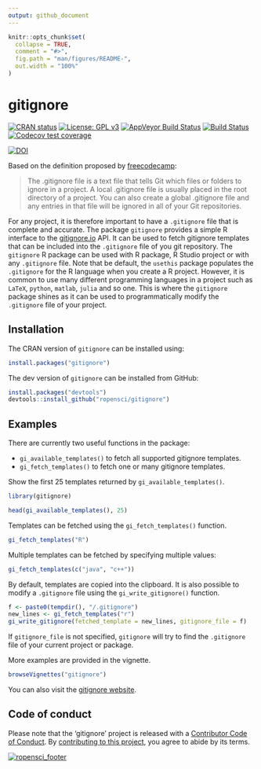 ```yaml
---
output: github_document
---
```


<!-- README.md is generated from README.Rmd. Please edit that file -->

```r
knitr::opts_chunk$set(
  collapse = TRUE,
  comment = "#>",
  fig.path = "man/figures/README-",
  out.width = "100%"
)
```
# gitignore

<!-- badges: start -->

[![CRAN status](https://www.r-pkg.org/badges/version/gitignore)](https://cran.r-project.org/package=gitignore)
[![License: GPL v3](https://img.shields.io/badge/License-GPLv3-blue.svg)](https://www.gnu.org/licenses/gpl-3.0)
[![AppVeyor Build Status](https://ci.appveyor.com/api/projects/status/github/ropensci/gitignore?branch=master&svg=true)](https://ci.appveyor.com/project/pmassicotte/gitignore)
[![Build Status](https://travis-ci.org/ropensci/gitignore.svg?branch=master)](https://travis-ci.org/ropensci/gitignore)
[![Codecov test coverage](https://codecov.io/gh/PMassicotte/gitignore/branch/master/graph/badge.svg)](https://codecov.io/gh/PMassicotte/gitignore?branch=master)

[![DOI](https://zenodo.org/badge/184759416.svg)](https://zenodo.org/badge/latestdoi/184759416)

<!-- badges: end -->

Based on the definition proposed by [freecodecamp](https://guide.freecodecamp.org/git/gitignore/):

> The .gitignore file is a text file that tells Git which files or folders to ignore in a project. A local .gitignore file is usually placed in the root directory of a project. You can also create a global .gitignore file and any entries in that file will be ignored in all of your Git repositories.

For any project, it is therefore important to have a `.gitignore` file that is complete and accurate. The package `gitignore` provides a simple R interface to the [gitignore.io](https://gitignore.io/) API. It can be used to fetch gitignore templates that can be included into the `.gitignore` file of you git repository. The `gitignore` R package can be used with R package, R Studio project or with any `.gitignore` file. Note that be default, the `usethis` package populates the `.gitignore` for the R language when you create a R project. However, it is common to use many different programming languages in a project such as `LaTeX`, `python`, `matlab`, `julia` and so one. This is where the `gitignore` package shines as it can be used to programmatically modify the `.gitignore` file of your project.   

## Installation

The CRAN version of `gitignore` can be installed using:

```r
install.packages("gitignore")
```

The dev version of `gitignore` can be installed from GitHub:

```r
install.packages("devtools")
devtools::install_github("ropensci/gitignore")
```

## Examples

There are currently two useful functions in the package:

- `gi_available_templates()` to fetch all supported gitignore templates.
- `gi_fetch_templates()` to fetch one or many gitignore templates.

Show the first 25 templates returned by `gi_available_templates()`.

```r
library(gitignore)

head(gi_available_templates(), 25)
```

Templates can be fetched using the `gi_fetch_templates()` function.

```r
gi_fetch_templates("R")
```

Multiple templates can be fetched by specifying multiple values:

```r
gi_fetch_templates(c("java", "c++"))
```

By default, templates are copied into the clipboard. It is also possible to modify a `.gitignore` file using the `gi_write_gitignore()` function.

```r
f <- paste0(tempdir(), "/.gitignore")
new_lines <- gi_fetch_templates("r")
gi_write_gitignore(fetched_template = new_lines, gitignore_file = f)
```

If `gitignore_file` is not specified, `gitignore` will try to find the `.gitignore` file of your current project or package.

More examples are provided in the vignette.

```r
browseVignettes("gitignore")
```

You can also visit the [gitignore website](https://docs.ropensci.org/gitignore/).

## Code of conduct

Please note that the 'gitignore' project is released with a [Contributor Code of Conduct](https://docs.ropensci.org/gitignore/CODE_OF_CONDUCT.html). By [contributing to this project](https://docs.ropensci.org/gitignore/CONTRIBUTING.html), you agree to abide by its terms.

[![ropensci_footer](https://ropensci.org/public_images/ropensci_footer.png)](https://ropensci.org)